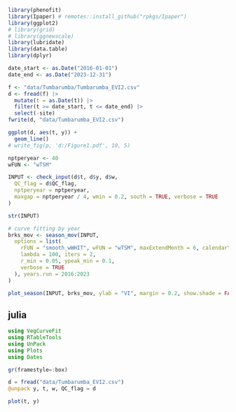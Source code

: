 ```r
library(phenofit)
library(Ipaper) # remotes::install_github("rpkgs/Ipaper")
library(ggplot2)
# library(grid)
# library(ggnewscale)
library(lubridate)
library(data.table)
library(dplyr)
```

```r
date_start <- as.Date("2016-01-01")
date_end <- as.Date("2023-12-31")

f <- "data/Tumbarumba/Tumbarumba_EVI2.csv"
d <- fread(f) |>
  mutate(t = as.Date(t)) |>
  filter(t >= date_start, t <= date_end) |>
  select(-site)
fwrite(d, "data/Tumbarumba_EVI2.csv")
```

```r
ggplot(d, aes(t, y)) + 
  geom_line()
# write_fig(p, 'd:/Figure1.pdf', 10, 5)
```

```r
nptperyear <- 40
wFUN <- "wTSM"

INPUT <- check_input(d$t, d$y, d$w,
  QC_flag = d$QC_flag,
  nptperyear = nptperyear,
  maxgap = nptperyear / 4, wmin = 0.2, south = TRUE, verbose = TRUE
)

str(INPUT)
```

```r
# curve fitting by year
brks_mov <- season_mov(INPUT,
  options = list(
    rFUN = "smooth_wWHIT", wFUN = "wTSM", maxExtendMonth = 6, calendarYear = TRUE, wmin = 0.2,
    lambda = 100, iters = 2,
    r_min = 0.05, ypeak_min = 0.1,
    verbose = TRUE
  ), years.run = 2016:2023
)

plot_season(INPUT, brks_mov, ylab = "VI", margin = 0.2, show.shade = FALSE)
```


## julia

```julia
using VegCurveFit
using RTableTools
using UnPack
using Plots
using Dates

gr(framestyle=:box)

d = fread("data/Tumbarumba_EVI2.csv")
@unpack y, t, w, QC_flag = d

plot(t, y)
```
